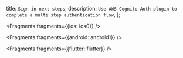   title: `Sign in next steps`,
  description: `Use AWS Cognito Auth plugin to complete a multi step authentication flow`,
};


<Fragments fragments={{ios: ios0}} />


<Fragments fragments={{android: android1}} />


<Fragments fragments={{flutter: flutter}} />

